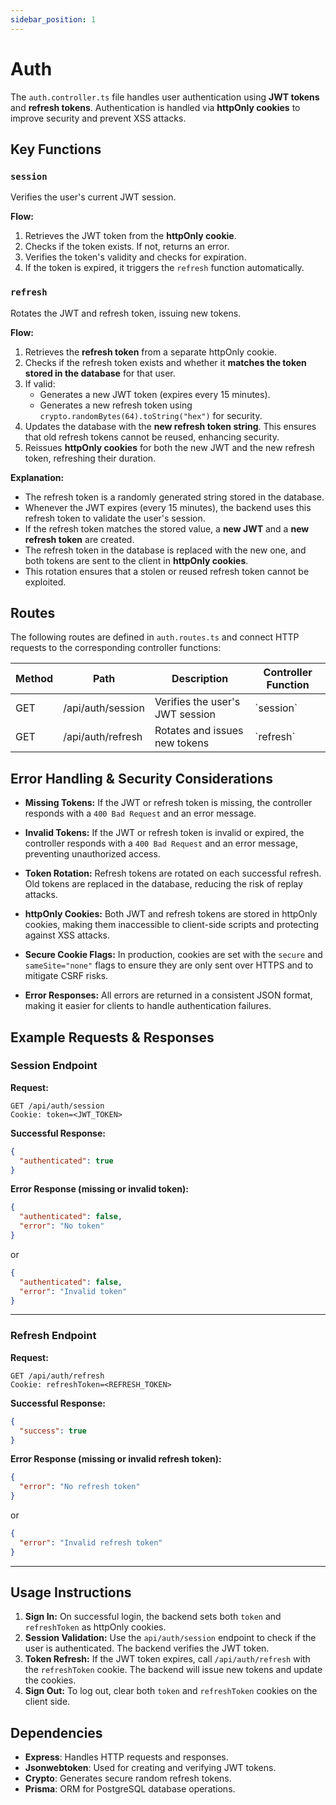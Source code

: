```yaml
---
sidebar_position: 1
---
```



# Auth

The `auth.controller.ts` file handles user authentication using **JWT tokens** and **refresh tokens**. Authentication is handled via **httpOnly cookies** to improve security and prevent XSS attacks.

## Key Functions

### `session`

Verifies the user's current JWT session.

**Flow:**

1. Retrieves the JWT token from the **httpOnly cookie**.
2. Checks if the token exists. If not, returns an error.
3. Verifies the token's validity and checks for expiration.
4. If the token is expired, it triggers the `refresh` function automatically.

<SwaggerUI url="/openapi/auth/session.yaml" supportedSubmitMethods={[]} />

### `refresh`

Rotates the JWT and refresh token, issuing new tokens.

**Flow:**

1. Retrieves the **refresh token** from a separate httpOnly cookie.
2. Checks if the refresh token exists and whether it **matches the token stored in the database** for that user.
3. If valid:
   - Generates a new JWT token (expires every 15 minutes).
   - Generates a new refresh token using `crypto.randomBytes(64).toString("hex")` for security.
4. Updates the database with the **new refresh token string**. This ensures that old refresh tokens cannot be reused, enhancing security.
5. Reissues **httpOnly cookies** for both the new JWT and the new refresh token, refreshing their duration.

**Explanation:**

- The refresh token is a randomly generated string stored in the database.
- Whenever the JWT expires (every 15 minutes), the backend uses this refresh token to validate the user's session.
- If the refresh token matches the stored value, a **new JWT** and a **new refresh token** are created.
- The refresh token in the database is replaced with the new one, and both tokens are sent to the client in **httpOnly cookies**.
- This rotation ensures that a stolen or reused refresh token cannot be exploited.

<SwaggerUI url="/openapi/auth/refresh.yaml" supportedSubmitMethods={[]} />

## Routes

The following routes are defined in `auth.routes.ts` and connect HTTP requests to the corresponding controller functions:

<table>
  <thead>
    <th>Method</th>
    <th>Path</th>
    <th>Description</th>
    <th>Controller Function</th>
  </thead>
  <tbody>
    <tr>
      <td>GET</td>
      <td>/api/auth/session</td>
      <td>Verifies the user's JWT session</td>
      <td>`session`</td>
    </tr>
    <tr>
      <td>GET</td>
      <td>/api/auth/refresh</td>
      <td>Rotates and issues new tokens</td>
      <td>`refresh`</td>
    </tr>
  </tbody>
</table>

## Error Handling & Security Considerations

- **Missing Tokens:**
  If the JWT or refresh token is missing, the controller responds with a `400 Bad Request` and an error message.

- **Invalid Tokens:**
  If the JWT or refresh token is invalid or expired, the controller responds with a `400 Bad Request` and an error message, preventing unauthorized access.

- **Token Rotation:**
  Refresh tokens are rotated on each successful refresh. Old tokens are replaced in the database, reducing the risk of replay attacks.

- **httpOnly Cookies:**
  Both JWT and refresh tokens are stored in httpOnly cookies, making them inaccessible to client-side scripts and protecting against XSS attacks.

- **Secure Cookie Flags:**
  In production, cookies are set with the `secure` and `sameSite="none"` flags to ensure they are only sent over HTTPS and to mitigate CSRF risks.

- **Error Responses:**
  All errors are returned in a consistent JSON format, making it easier for clients to handle authentication failures.

## Example Requests & Responses

### Session Endpoint

**Request:**

```http
GET /api/auth/session
Cookie: token=<JWT_TOKEN>
```

**Successful Response:**

```json
{
  "authenticated": true
}
```

**Error Response (missing or invalid token):**

```json
{
  "authenticated": false,
  "error": "No token"
}
```

or

```json
{
  "authenticated": false,
  "error": "Invalid token"
}
```

---

### Refresh Endpoint

**Request:**

```http
GET /api/auth/refresh
Cookie: refreshToken=<REFRESH_TOKEN>
```

**Successful Response:**

```json
{
  "success": true
}
```

**Error Response (missing or invalid refresh token):**

```json
{
  "error": "No refresh token"
}
```

or

```json
{
  "error": "Invalid refresh token"
}
```

---

## Usage Instructions

1. **Sign In:**
   On successful login, the backend sets both `token` and `refreshToken` as httpOnly cookies.
2. **Session Validation:**
   Use the `api/auth/session` endpoint to check if the user is authenticated. The backend verifies the JWT token.
3. **Token Refresh:**
   If the JWT token expires, call `/api/auth/refresh` with the `refreshToken` cookie. The backend will issue new tokens and update the cookies.
4. **Sign Out:**
   To log out, clear both `token` and `refreshToken` cookies on the client side.

## Dependencies

- **Express**: Handles HTTP requests and responses.
- **Jsonwebtoken**: Used for creating and verifying JWT tokens.
- **Crypto**: Generates secure random refresh tokens.
- **Prisma**: ORM for PostgreSQL database operations.
